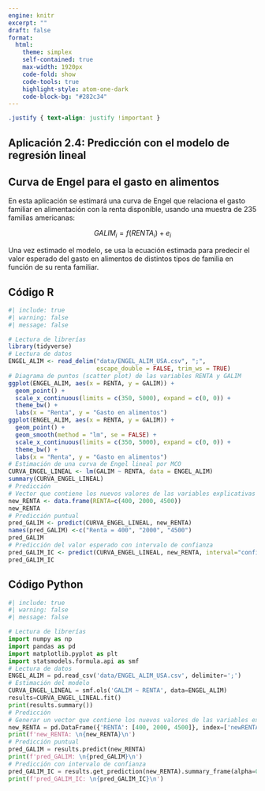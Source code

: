 ```yaml
---
engine: knitr
excerpt: ""
draft: false
format: 
  html:
    theme: simplex
    self-contained: true
    max-width: 1920px
    code-fold: show
    code-tools: true
    highlight-style: atom-one-dark
    code-block-bg: "#282c34"
---
```


```css
.justify { text-align: justify !important }
```

::: justify
# Aplicación 2.4: Predicción con el modelo de regresión lineal {.unnumbered}

## Curva de Engel para el gasto en alimentos {.unnumbered}

En esta aplicación se estimará una curva de Engel que relaciona el gasto familiar en alimentación con la renta disponible, 
usando una muestra de 235 familias americanas:

$$
GALIM_{i} = f(RENTA_{i}) + e_{i}
$$

Una vez estimado el modelo, se usa la ecuación estimada para predecir el valor esperado del gasto en alimentos de distintos tipos de familia en función de su renta familiar.
:::

## Código R {.unnumbered}

```r
#| include: true
#| warning: false
#| message: false

# Lectura de librerías
library(tidyverse)
# Lectura de datos
ENGEL_ALIM <- read_delim("data/ENGEL_ALIM_USA.csv", ";", 
                         escape_double = FALSE, trim_ws = TRUE)
# Diagrama de puntos (scatter plot) de las variables RENTA y GALIM
ggplot(ENGEL_ALIM, aes(x = RENTA, y = GALIM)) + 
  geom_point() + 
  scale_x_continuous(limits = c(350, 5000), expand = c(0, 0)) + 
  theme_bw() + 
  labs(x = "Renta", y = "Gasto en alimentos")
ggplot(ENGEL_ALIM, aes(x = RENTA, y = GALIM)) + 
  geom_point() + 
  geom_smooth(method = "lm", se = FALSE) + 
  scale_x_continuous(limits = c(350, 5000), expand = c(0, 0)) + 
  theme_bw() + 
  labs(x = "Renta", y = "Gasto en alimentos")
# Estimación de una curva de Engel lineal por MCO
CURVA_ENGEL_LINEAL <- lm(GALIM ~ RENTA, data = ENGEL_ALIM)
summary(CURVA_ENGEL_LINEAL)
# Predicción
# Vector que contiene los nuevos valores de las variables explicativas
new_RENTA <- data.frame(RENTA=c(400, 2000, 4500))
new_RENTA
# Predicción puntual
pred_GALIM <- predict(CURVA_ENGEL_LINEAL, new_RENTA)
names(pred_GALIM) <-c("Renta = 400", "2000", "4500")
pred_GALIM
# Predicción del valor esperado con intervalo de confianza
pred_GALIM_IC <- predict(CURVA_ENGEL_LINEAL, new_RENTA, interval="confidence", level=0.95)
pred_GALIM_IC
```

## Código Python {.unnumbered}

```python
#| include: true
#| warning: false
#| message: false

# Lectura de librerías
import numpy as np
import pandas as pd
import matplotlib.pyplot as plt
import statsmodels.formula.api as smf
# Lectura de datos
ENGEL_ALIM = pd.read_csv('data/ENGEL_ALIM_USA.csv', delimiter=';')
# Estimación del modelo
CURVA_ENGEL_LINEAL = smf.ols('GALIM ~ RENTA', data=ENGEL_ALIM)
results=CURVA_ENGEL_LINEAL.fit()
print(results.summary())
# Predicción
# Generar un vector que contiene los nuevos valores de las variables explicativas
new_RENTA = pd.DataFrame({'RENTA': [400, 2000, 4500]}, index=['newRENTA1', 'newRENTA2', 'newRENTA3'])
print(f'new_RENTA: \n{new_RENTA}\n')
# Predicción puntual
pred_GALIM = results.predict(new_RENTA)
print(f'pred_GALIM: \n{pred_GALIM}\n')
# Predicción con intervalo de confianza
pred_GALIM_IC = results.get_prediction(new_RENTA).summary_frame(alpha=0.05)
print(f'pred_GALIM_IC: \n{pred_GALIM_IC}\n')
```
